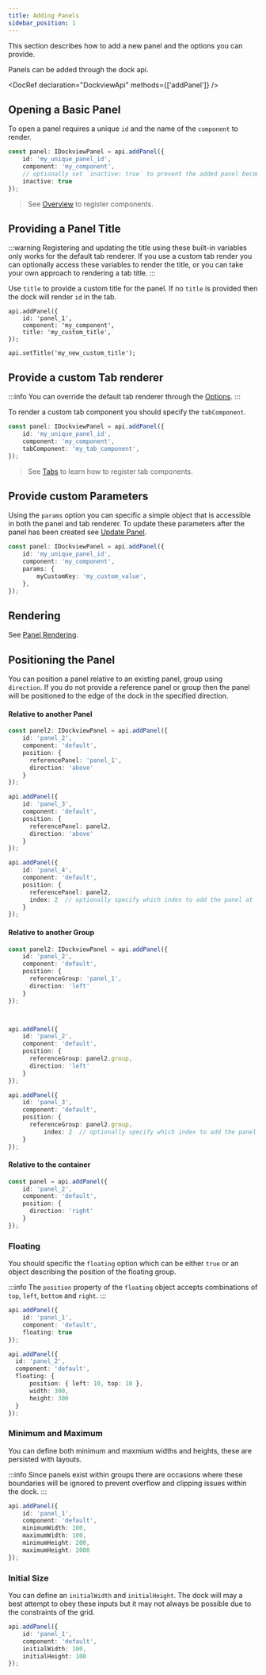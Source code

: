 ```yaml
---
title: Adding Panels
sidebar_position: 1
---
```



This section describes how to add a new panel and the options you can provide.


Panels can be added through the dock api.

<DocRef declaration="DockviewApi" methods={['addPanel']} />

## Opening a Basic Panel

To open a panel requires a unique `id` and the name of the `component` to render.

```ts
const panel: IDockviewPanel = api.addPanel({
    id: 'my_unique_panel_id',
    component: 'my_component',
    // optionally set `inactive: true` to prevent the added panel becoming active automatically
    inactive: true
});
```


> See [Overview](/docs/core/overview) to register components.

## Providing a Panel Title

:::warning
Registering and updating the title using these built-in variables only works for the default tab renderer.
If you use a custom tab render you can optionally access these variables to render the title, or you can take
your own approach to rendering a tab title.
:::

Use `title` to provide a custom title for the panel. If no `title` is provided then the dock will render `id` in the tab.

```tsx
api.addPanel({
    id: 'panel_1',
    component: 'my_component',
    title: 'my_custom_title',
});
```

```tsx
api.setTitle('my_new_custom_title');
```

<CodeRunner  id="dockview/update-title" height={250}/>

## Provide a custom Tab renderer

:::info
You can override the default tab renderer through the [Options](/docs/api/dockview/options).
:::

To render a custom tab component you should specify the `tabComponent`.

```ts
const panel: IDockviewPanel = api.addPanel({
    id: 'my_unique_panel_id',
    component: 'my_component',
    tabComponent: 'my_tab_component',
});
```

> See [Tabs](/docs/core/panels/tabs) to learn how to register tab components.

## Provide custom Parameters

Using the `params` option you can specific a simple object that is accessible in both the panel and tab renderer.
To update these parameters after the panel has been created see [Update Panel](/docs/core/panels/update).

```ts
const panel: IDockviewPanel = api.addPanel({
    id: 'my_unique_panel_id',
    component: 'my_component',
    params: {
        myCustomKey: 'my_custom_value',
    },
});
```

## Rendering

See [Panel Rendering](/docs/core/panels/rendering).

## Positioning the Panel

You can position a panel relative to an existing panel, group using `direction`. If you do not provide a reference panel
or group then the panel will be positioned to the edge of the dock in the specified direction.

#### Relative to another Panel

```ts
const panel2: IDockviewPanel = api.addPanel({
    id: 'panel_2',
    component: 'default',
    position: {
      referencePanel: 'panel_1',
      direction: 'above'
    }
});

api.addPanel({
    id: 'panel_3',
    component: 'default',
    position: {
      referencePanel: panel2,
      direction: 'above'
    }
});

api.addPanel({
    id: 'panel_4',
    component: 'default',
    position: {
      referencePanel: panel2,
      index: 2  // optionally specify which index to add the panel at
    }
});
```

#### Relative to another Group

```ts
const panel2: IDockviewPanel = api.addPanel({
    id: 'panel_2',
    component: 'default',
    position: {
      referenceGroup: 'panel_1',
      direction: 'left'
    }
});



api.addPanel({
    id: 'panel_2',
    component: 'default',
    position: {
      referenceGroup: panel2.group,
      direction: 'left'
    }
});

api.addPanel({
    id: 'panel_3',
    component: 'default',
    position: {
      referenceGroup: panel2.group,
          index: 2  // optionally specify which index to add the panel at
    }
});
```

#### Relative to the container

```ts
const panel = api.addPanel({
    id: 'panel_2',
    component: 'default',
    position: {
      direction: 'right'
    }
});
```

### Floating

You should specific the `floating` option which can be either `true` or an object describing the position of the floating group.

:::info
The `position` property of the `floating` object accepts combinations of `top`, `left`, `bottom` and `right`.
:::

```ts
api.addPanel({
    id: 'panel_1',
    component: 'default',
    floating: true
});

api.addPanel({
  id: 'panel_2',
  component: 'default',
  floating: {
      position: { left: 10, top: 10 },
      width: 300,
      height: 300
  }
});
```

### Minimum and Maximum

You can define both minimum and maxmium widths and heights, these are persisted with layouts.

:::info
Since panels exist within groups there are occasions where these boundaries will be ignored to prevent overflow and clipping issues within the dock.
:::

```ts
api.addPanel({
    id: 'panel_1',
    component: 'default',
    minimumWidth: 100,
    maximumWidth: 100,
    minimumHeight: 200,
    maximumHeight: 2000
});
```

### Initial Size

You can define an `initialWidth` and `initialHeight`. The dock will may a best attempt to obey these inputs but it may not always be possible due to the constraints of the grid.

```ts
api.addPanel({
    id: 'panel_1',
    component: 'default',
    initialWidth: 100,
    initialHeight: 100
});
```
